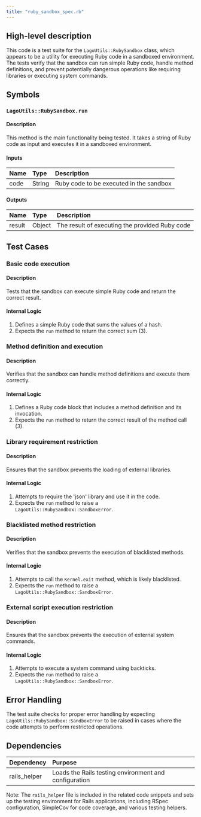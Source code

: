 ```yaml
---
title: "ruby_sandbox_spec.rb"
---
```


## High-level description
This code is a test suite for the `LagoUtils::RubySandbox` class, which appears to be a utility for executing Ruby code in a sandboxed environment. The tests verify that the sandbox can run simple Ruby code, handle method definitions, and prevent potentially dangerous operations like requiring libraries or executing system commands.

## Symbols

### `LagoUtils::RubySandbox.run`
#### Description
This method is the main functionality being tested. It takes a string of Ruby code as input and executes it in a sandboxed environment.

#### Inputs
| Name | Type | Description |
|:-----|:-----|:------------|
| code | String | Ruby code to be executed in the sandbox |

#### Outputs
| Name | Type | Description |
|:-----|:-----|:------------|
| result | Object | The result of executing the provided Ruby code |

## Test Cases

### Basic code execution
#### Description
Tests that the sandbox can execute simple Ruby code and return the correct result.

#### Internal Logic
1. Defines a simple Ruby code that sums the values of a hash.
2. Expects the `run` method to return the correct sum (3).

### Method definition and execution
#### Description
Verifies that the sandbox can handle method definitions and execute them correctly.

#### Internal Logic
1. Defines a Ruby code block that includes a method definition and its invocation.
2. Expects the `run` method to return the correct result of the method call (3).

### Library requirement restriction
#### Description
Ensures that the sandbox prevents the loading of external libraries.

#### Internal Logic
1. Attempts to require the 'json' library and use it in the code.
2. Expects the `run` method to raise a `LagoUtils::RubySandbox::SandboxError`.

### Blacklisted method restriction
#### Description
Verifies that the sandbox prevents the execution of blacklisted methods.

#### Internal Logic
1. Attempts to call the `Kernel.exit` method, which is likely blacklisted.
2. Expects the `run` method to raise a `LagoUtils::RubySandbox::SandboxError`.

### External script execution restriction
#### Description
Ensures that the sandbox prevents the execution of external system commands.

#### Internal Logic
1. Attempts to execute a system command using backticks.
2. Expects the `run` method to raise a `LagoUtils::RubySandbox::SandboxError`.

## Error Handling
The test suite checks for proper error handling by expecting `LagoUtils::RubySandbox::SandboxError` to be raised in cases where the code attempts to perform restricted operations.

## Dependencies
| Dependency | Purpose |
|:-----------|:--------|
| rails_helper | Loads the Rails testing environment and configuration |

Note: The `rails_helper` file is included in the related code snippets and sets up the testing environment for Rails applications, including RSpec configuration, SimpleCov for code coverage, and various testing helpers.